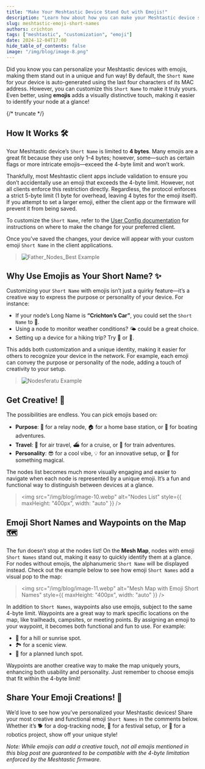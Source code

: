 ```yaml
---
title: "Make Your Meshtastic Device Stand Out with Emojis!"
description: "Learn how about how you can make your Meshtastic device stand out with custom emoji short names."
slug: meshtastic-emoji-short-names
authors: crichton
tags: ["meshtastic", "customization", "emoji"]
date: 2024-12-04T17:00
hide_table_of_contents: false
image: "/img/blog/image-8.png"
---
```


Did you know you can personalize your Meshtastic devices with emojis, making them stand out in a unique and fun way! By default, the `Short Name` for your device is auto-generated using the last four characters of its MAC address. However, you can customize this `Short Name` to make it truly yours. Even better, using **emojis** adds a visually distinctive touch, making it easier to identify your node at a glance!

{/* truncate */}

## How It Works 🛠️

Your Meshtastic device’s `Short Name` is limited to **4 bytes**. Many emojis are a great fit because they use only 1–4 bytes; however, some—such as certain flags or more intricate emojis—exceed the 4-byte limit and won’t work.

Thankfully, most Meshtastic client apps include validation to ensure you don’t accidentally use an emoji that exceeds the 4-byte limit. However, not all clients enforce this restriction directly. Regardless, the protocol enforces a strict 5-byte limit (1 byte for overhead, leaving 4 bytes for the emoji itself). If you attempt to set a larger emoji, either the client app or the firmware will prevent it from being saved.

To customize the `Short Name`, refer to the [User Config documentation](/docs/configuration/radio/user/#user-config-client-availability) for instructions on where to make the change for your preferred client.

Once you’ve saved the changes, your device will appear with your custom emoji `Short Name` in the client applications.

> ![Father_Nodes_Best Example](/img/blog/image-7.webp)

## Why Use Emojis as Your Short Name? ✨

Customizing your `Short Name` with emojis isn’t just a quirky feature—it’s a creative way to express the purpose or personality of your device. For instance:

- If your node’s Long Name is **“Crichton’s Car”**, you could set the `Short Name` to 🚗.
- Using a node to monitor weather conditions? 🌤️ could be a great choice.
- Setting up a device for a hiking trip? Try 🥾 or 🌲.

This adds both customization and a unique identity, making it easier for others to recognize your device in the network. For example, each emoji can convey the purpose or personality of the node, adding a touch of creativity to your setup.

> ![Nodesferatu Example](/img/blog/image-8.webp)

## Get Creative! 🎨

The possibilities are endless. You can pick emojis based on:

- **Purpose**: 📡 for a relay node, 🏠 for a home base station, or 🛶 for boating adventures.
- **Travel**: 🛫 for air travel, ⛴️ for a cruise, or 🚂 for train adventures.
- **Personality**: 😎 for a cool vibe, 💡 for an innovative setup, or 🧙 for something magical.

The nodes list becomes much more visually engaging and easier to navigate when each node is represented by a unique emoji. It’s a fun and functional way to distinguish between devices at a glance.

> <img
>   src="/img/blog/image-10.webp"
>   alt="Nodes List"
>   style={{ maxHeight: "400px", width: "auto" }}
> />

## Emoji Short Names and Waypoints on the Map 🗺️

The fun doesn’t stop at the nodes list! On the **Mesh Map**, nodes with emoji `Short Names` stand out, making it easy to quickly identify them at a glance. For nodes without emojis, the alphanumeric `Short Name` will be displayed instead. Check out the example below to see how emoji `Short Names` add a visual pop to the map:

> <img
>   src="/img/blog/image-11.webp"
>   alt="Mesh Map with Emoji Short Names"
>   style={{ maxHeight: "400px", width: "auto" }}
> />

In addition to `Short Names`, waypoints also use emojis, subject to the same 4-byte limit. Waypoints are a great way to mark specific locations on the map, like trailheads, campsites, or meeting points. By assigning an emoji to your waypoint, it becomes both functional and fun to use. For example:

- 🌄 for a hill or sunrise spot.
- 🏞️ for a scenic view.
- 🍔 for a planned lunch spot.

Waypoints are another creative way to make the map uniquely yours, enhancing both usability and personality. Just remember to choose emojis that fit within the 4-byte limit!

## Share Your Emoji Creations! 💬

We’d love to see how you’ve personalized your Meshtastic devices! Share your most creative and functional emoji `Short Names` in the comments below. Whether it’s 🐕 for a dog-tracking node, 🎸 for a festival setup, or 🤖 for a robotics project, show off your unique style!

_Note: While emojis can add a creative touch, not all emojis mentioned in this blog post are guaranteed to be compatible with the 4-byte limitation enforced by the Meshtastic firmware._
